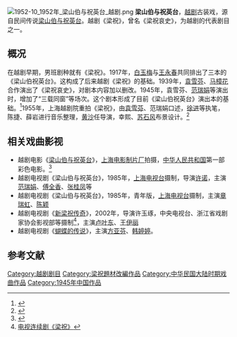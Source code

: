 {{otheruses|梁山伯與祝英台 (消歧義)}}
[[File:1952-10_1952年_梁山伯与祝英台_越剧.png|thumb]]
'''梁山伯与祝英台'''，[[越剧|越剧]]古装戏，源自民间传说[[梁山伯与祝英台|梁山伯与祝英台]]。越剧《梁祝》，曾名《梁祝哀史》，为越剧的代表剧目之一。

== 概况 ==
在越剧早期，男班剧种就有《梁祝》。1917年，[[白玉梅|白玉梅]]与[[王永春|王永春]]共同排出了三本的《梁山伯祝英台》。这构成了后来越剧《梁祝》的基础。1939年，[[袁雪芬|袁雪芬]]、[[马樟花|马樟花]]合作演出了《梁祝哀史》，对剧本内容加以删改。1945年，袁雪芬、[[范瑞娟|范瑞娟]]等演出时，增加了“三载同窗”等场次。这个剧本形成了目前《梁山伯祝英台》演出本的基础。<ref>{{Cite web |url=http://www.china.com.cn/aboutchina/zhuanti/zgyj/2009-03/03/content_17364074.htm |title=越剧《梁祝》的由来和发展 |accessdate=2010-03-13 |archive-date=2011-11-25 |archive-url=https://web.archive.org/web/20111125051056/http://www.china.com.cn/aboutchina/zhuanti/zgyj/2009-03/03/content_17364074.htm |dead-url=no }}</ref>1955年，上海越剧院重拍《梁祝》，由[[袁雪芬|袁雪芬]]、范瑞娟口述，[[徐进_(1923年)|徐进]]等执笔，陈捷、薛岩进行音乐整理，[[黄沙|黄沙]]任导演，幸熙、[[苏石风|苏石风]]布景设计。<ref>{{Cite web |url=http://www.china.com.cn/aboutchina/zhuanti/zgyj/2009-02/25/content_17333543.htm |title=《梁山伯与祝英台》 |accessdate=2010-03-13 |archive-date=2011-06-09 |archive-url=https://web.archive.org/web/20110609043802/http://www.china.com.cn/aboutchina/zhuanti/zgyj/2009-02/25/content_17333543.htm |dead-url=no }}</ref>

== 相关戏曲影视 ==
* 越剧电影《[[梁山伯与祝英台_(1953年越剧电影)|梁山伯与祝英台]]》，[[上海电影制片厂|上海电影制片厂]]拍摄，[[中华人民共和国|中华人民共和国]]第一部彩色电影。<ref>{{Cite web |url=http://www.china.com.cn/aboutchina/zhuanti/zgyj/2009-02/25/content_17333543_2.htm |title=《梁山伯与祝英台》 |access-date=2010-03-13 |archive-date=2019-06-11 |archive-url=https://web.archive.org/web/20190611050014/http://www.china.com.cn/aboutchina/zhuanti/zgyj/2009-02/25/content_17333543_2.htm |dead-url=no }}</ref>
* 越剧电视剧《梁山伯与祝英台》，1985年，[[上海电视台|上海电视台]]摄制，导演[[许诺|许诺]]，主演[[范瑞娟|范瑞娟]]、[[傅全香|傅全香]]、[[张桂凤|张桂凤]]等
* 越剧电视剧《梁山伯与祝英台》，1985年，青年版，[[上海电视台|上海电视台]]摄制，主演[[章瑞虹|章瑞虹]]、[[陈颖|陈颖]]
* 越剧电视剧《[[新梁祝传奇|新梁祝传奇]]》，2002年，导演许玉琢，中央电视台、浙江省戏剧家协会影视部等摄制<ref>[http://202.107.212.146/homepage/specialty/Liangzhu/page03.php?id=1112065797&theme=521&uptheme=true 电视连续剧《梁祝》]</ref>，主演[[卢叶东|卢叶东]]、[[王伊丽|王伊丽]]
* 越剧电视剧《[[蝴蝶的传说|蝴蝶的传说]]》，主演[[方亚芬|方亚芬]]、[[韩婷婷|韩婷婷]]。

== 参考文献 ==
{{Reflist}}

[[Category:越剧剧目|Category:越剧剧目]]
[[Category:梁祝題材改編作品|Category:梁祝題材改編作品]]
[[Category:中华民国大陆时期戏曲作品|Category:中华民国大陆时期戏曲作品]]
[[Category:1945年中国作品|Category:1945年中国作品]]
